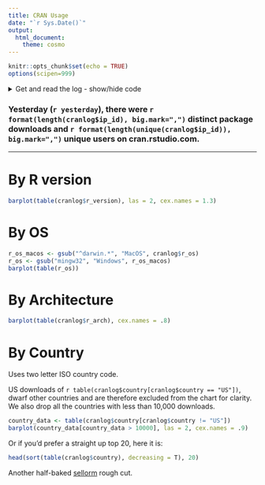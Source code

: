 ```yaml
---
title: CRAN Usage
date: "`r Sys.Date()`"
output:
  html_document:
    theme: cosmo
---
```


```r
knitr::opts_chunk$set(echo = TRUE)
options(scipen=999)
```

<details>

<summary>Get and read the log - show/hide code</summary>

```r
yesterday <- Sys.Date()-1
year <- format(Sys.Date()-1, "%Y")
url <- paste0('http://cran-logs.rstudio.com/', year, '/', yesterday, '.csv.gz')
filename <- paste0(yesterday, '.csv.gz')
if ( !file.exists(filename) ){
  cat(paste0("Downloading: ", filename))
  download.file(url, destfile = filename)
}
cranlog <- read.csv(gzfile(filename))
```

</details>

### Yesterday (`r yesterday`), there were `r format(length(cranlog$ip_id), big.mark=",")` distinct package downloads and `r format(length(unique(cranlog$ip_id)), big.mark=",")` unique users on cran.rstudio.com.

---

# By R version

```r
barplot(table(cranlog$r_version), las = 2, cex.names = 1.3)
```

# By OS

```r
r_os_macos <- gsub("^darwin.*", "MacOS", cranlog$r_os)
r_os <- gsub("mingw32", "Windows", r_os_macos)
barplot(table(r_os))
```

# By Architecture

```r
barplot(table(cranlog$r_arch), cex.names = .8)
```

# By Country

Uses two letter ISO country code.

US downloads of `r table(cranlog$country[cranlog$country == "US"])`, dwarf other countries and are therefore excluded from the chart for clarity. We also drop all the countries with less than 10,000 downloads.

```r
country_data <- table(cranlog$country[cranlog$country != "US"])
barplot(country_data[country_data > 10000], las = 2, cex.names = .9)
```
Or if you'd prefer a straight up top 20, here it is:

```r
head(sort(table(cranlog$country), decreasing = T), 20)
```

Another half-baked [sellorm](https://twitter.com/sellorm) rough cut.
